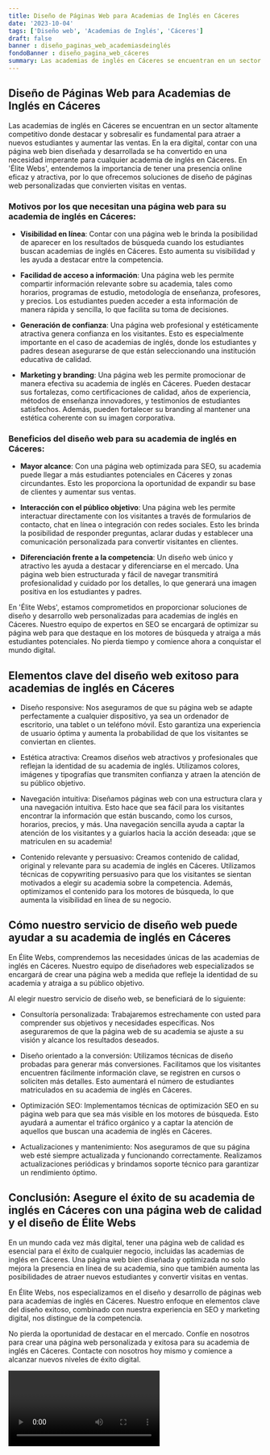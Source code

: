 ```yaml
---
title: Diseño de Páginas Web para Academias de Inglés en Cáceres
date: '2023-10-04'
tags: ['Diseño web', 'Academias de Inglés', 'Cáceres']
draft: false
banner : diseño_paginas_web_academiasdeinglés
fondoBanner : diseño_pagina_web_cáceres
summary: Las academias de inglés en Cáceres se encuentran en un sector altamente competitivo donde destacar y sobresalir es fundamental para atraer a nuevos estudiantes y aumentar las ventas. En la era digital, contar con una página web bien diseñada y desarrollada se ha convertido en una necesidad imperante para cualquier academia de inglés en Cáceres. En 'Élite Webs', entendemos la importancia de tener una presencia online eficaz y atractiva, por lo que ofrecemos soluciones de diseño de páginas web personalizadas que convierten visitas en ventas.
---
```


## Diseño de Páginas Web para Academias de Inglés en Cáceres

Las academias de inglés en Cáceres se encuentran en un sector altamente competitivo donde destacar y sobresalir es fundamental para atraer a nuevos estudiantes y aumentar las ventas. En la era digital, contar con una página web bien diseñada y desarrollada se ha convertido en una necesidad imperante para cualquier academia de inglés en Cáceres. En 'Élite Webs', entendemos la importancia de tener una presencia online eficaz y atractiva, por lo que ofrecemos soluciones de diseño de páginas web personalizadas que convierten visitas en ventas.

### Motivos por los que necesitan una página web para su academia de inglés en Cáceres:

- **Visibilidad en línea**: Contar con una página web le brinda la posibilidad de aparecer en los resultados de búsqueda cuando los estudiantes buscan academias de inglés en Cáceres. Esto aumenta su visibilidad y les ayuda a destacar entre la competencia.

- **Facilidad de acceso a información**: Una página web les permite compartir información relevante sobre su academia, tales como horarios, programas de estudio, metodología de enseñanza, profesores, y precios. Los estudiantes pueden acceder a esta información de manera rápida y sencilla, lo que facilita su toma de decisiones.

- **Generación de confianza**: Una página web profesional y estéticamente atractiva genera confianza en los visitantes. Esto es especialmente importante en el caso de academias de inglés, donde los estudiantes y padres desean asegurarse de que están seleccionando una institución educativa de calidad.

- **Marketing y branding**: Una página web les permite promocionar de manera efectiva su academia de inglés en Cáceres. Pueden destacar sus fortalezas, como certificaciones de calidad, años de experiencia, métodos de enseñanza innovadores, y testimonios de estudiantes satisfechos. Además, pueden fortalecer su branding al mantener una estética coherente con su imagen corporativa.

### Beneficios del diseño web para su academia de inglés en Cáceres:

- **Mayor alcance**: Con una página web optimizada para SEO, su academia puede llegar a más estudiantes potenciales en Cáceres y zonas circundantes. Esto les proporciona la oportunidad de expandir su base de clientes y aumentar sus ventas.

- **Interacción con el público objetivo**: Una página web les permite interactuar directamente con los visitantes a través de formularios de contacto, chat en línea o integración con redes sociales. Esto les brinda la posibilidad de responder preguntas, aclarar dudas y establecer una comunicación personalizada para convertir visitantes en clientes.

- **Diferenciación frente a la competencia**: Un diseño web único y atractivo les ayuda a destacar y diferenciarse en el mercado. Una página web bien estructurada y fácil de navegar transmitirá profesionalidad y cuidado por los detalles, lo que generará una imagen positiva en los estudiantes y padres.

En 'Élite Webs', estamos comprometidos en proporcionar soluciones de diseño y desarrollo web personalizadas para academias de inglés en Cáceres. Nuestro equipo de expertos en SEO se encargará de optimizar su página web para que destaque en los motores de búsqueda y atraiga a más estudiantes potenciales. No pierda tiempo y comience ahora a conquistar el mundo digital.

<GifSeo />

<Cta />

## Elementos clave del diseño web exitoso para academias de inglés en Cáceres

- Diseño responsive: Nos aseguramos de que su página web se adapte perfectamente a cualquier dispositivo, ya sea un ordenador de escritorio, una tablet o un teléfono móvil. Esto garantiza una experiencia de usuario óptima y aumenta la probabilidad de que los visitantes se conviertan en clientes.

- Estética atractiva: Creamos diseños web atractivos y profesionales que reflejan la identidad de su academia de inglés. Utilizamos colores, imágenes y tipografías que transmiten confianza y atraen la atención de su público objetivo.

- Navegación intuitiva: Diseñamos páginas web con una estructura clara y una navegación intuitiva. Esto hace que sea fácil para los visitantes encontrar la información que están buscando, como los cursos, horarios, precios, y más. Una navegación sencilla ayuda a captar la atención de los visitantes y a guiarlos hacia la acción deseada: ¡que se matriculen en su academia!

- Contenido relevante y persuasivo: Creamos contenido de calidad, original y relevante para su academia de inglés en Cáceres. Utilizamos técnicas de copywriting persuasivo para que los visitantes se sientan motivados a elegir su academia sobre la competencia. Además, optimizamos el contenido para los motores de búsqueda, lo que aumenta la visibilidad en línea de su negocio.

## Cómo nuestro servicio de diseño web puede ayudar a su academia de inglés en Cáceres

En Élite Webs, comprendemos las necesidades únicas de las academias de inglés en Cáceres. Nuestro equipo de diseñadores web especializados se encargará de crear una página web a medida que refleje la identidad de su academia y atraiga a su público objetivo.

Al elegir nuestro servicio de diseño web, se beneficiará de lo siguiente:

- Consultoría personalizada: Trabajaremos estrechamente con usted para comprender sus objetivos y necesidades específicas. Nos aseguraremos de que la página web de su academia se ajuste a su visión y alcance los resultados deseados.

- Diseño orientado a la conversión: Utilizamos técnicas de diseño probadas para generar más conversiones. Facilitamos que los visitantes encuentren fácilmente información clave, se registren en cursos o soliciten más detalles. Esto aumentará el número de estudiantes matriculados en su academia de inglés en Cáceres.

- Optimización SEO: Implementamos técnicas de optimización SEO en su página web para que sea más visible en los motores de búsqueda. Esto ayudará a aumentar el tráfico orgánico y a captar la atención de aquellos que buscan una academia de inglés en Cáceres.

- Actualizaciones y mantenimiento: Nos aseguramos de que su página web esté siempre actualizada y funcionando correctamente. Realizamos actualizaciones periódicas y brindamos soporte técnico para garantizar un rendimiento óptimo.

## Conclusión: Asegure el éxito de su academia de inglés en Cáceres con una página web de calidad y el diseño de Élite Webs

En un mundo cada vez más digital, tener una página web de calidad es esencial para el éxito de cualquier negocio, incluidas las academias de inglés en Cáceres. Una página web bien diseñada y optimizada no solo mejora la presencia en línea de su academia, sino que también aumenta las posibilidades de atraer nuevos estudiantes y convertir visitas en ventas.

En Élite Webs, nos especializamos en el diseño y desarrollo de páginas web para academias de inglés en Cáceres. Nuestro enfoque en elementos clave del diseño exitoso, combinado con nuestra experiencia en SEO y marketing digital, nos distingue de la competencia.

No pierda la oportunidad de destacar en el mercado. Confíe en nosotros para crear una página web personalizada y exitosa para su academia de inglés en Cáceres. Contacte con nosotros hoy mismo y comience a alcanzar nuevos niveles de éxito digital.

<Video />

<CtaBot job='Academias de Inglés' city='Cáceres'/>

<Gmaps query='Cáceres+españa+maps' />